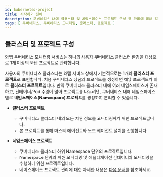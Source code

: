 ```yaml
---
id: kubernetes-project
title: 시작하기 전에
description: 쿠버네티스 내에 클러스터 및 네임스페이스 프로젝트 구성 및 관리에 대해 알아봅니다.
tags: [ 쿠버네티스, 쿠버네티스 모니터링, 클러스터, 프로젝트 ]
---
```


## 클러스터 및 프로젝트 구성

와탭 쿠버네티스 모니터링 서비스는 하나의 사용자 쿠버네티스 클러스터 환경을 대상으로 1개 이상의 와탭 프로젝트로 관리합니다.

사용자의 쿠버네티스 클러스터는 와탭 서비스 상에서 기본적으로는 1개의 **클러스터 프로젝트**로 표현합니다. 처음 쿠버네티스 상품의 프로젝트를 생성하면 해당 프로젝트가 바로 **클러스터 프로젝트**입니다. 만약 쿠버네티스 클러스터 내에 여러 네임스페이스가 존재하고, 컨테이너/Pod 수량이 많아 프로젝트를 나누려면, 쿠버네티스 내에 네임스페이스 별로 **네임스페이스(Namespace) 프로젝트**를 생성하여 분리할 수 있습니다.

<!-- ![쿠버네티스 모니터링 프로젝트 목록](https://img.whatap.io/media/user_guide_kubernetes/intro/20.png) -->

* **클러스터 프로젝트**
    * 쿠버네티스 클러스터 내의 모든 자원 정보를 모니터링하기 위한 프로젝트입니다.
    * 본 프로젝트를 통해 마스터 에이전트와 노드 에이전트 설치를 진행합니다.

* **네임스페이스 프로젝트**
    * 쿠버네티스 클러스터 하위 Namespace 단위의 프로젝트입니다.
    * Namespace 단위의 자원 모니터링 및 애플리케이션 컨테이너의 모니터링을 수행하기 위한 프로젝트입니다.
    * 네이스페이스 프로젝트 관리에 대한 자세한 내용은 [다음 문서](kubernetes-namespace)를 참조하세요.